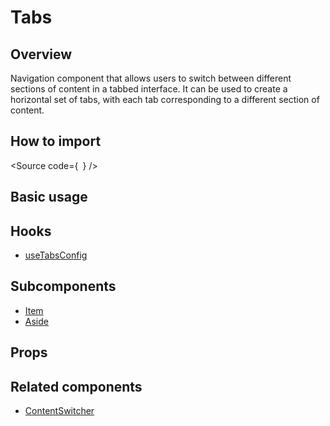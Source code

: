 

<Meta of={Stories} />

# Tabs

## Overview

Navigation component that allows users to switch between different sections of content in a tabbed interface.
It can be used to create a horizontal set of tabs, with each tab corresponding to a different section of content.

## How to import

<Source
  code={`
`}
/>

## Basic usage

<Canvas of={Stories.Base} />

## Hooks

- [useTabsConfig](?path=/docs/components-core-navigation-tabs-hooks--docs)

## Subcomponents

- [Item](?path=/docs/components-core-navigation-tabs-subcomponents--docs)
- [Aside](?path=/docs/components-core-navigation-tabs-subcomponents--docs)

## Props

<ArgTypes of={Stories} />

## Related components

- [ContentSwitcher](?path=/docs/components-core-navigation-contentswitcher--docs)
